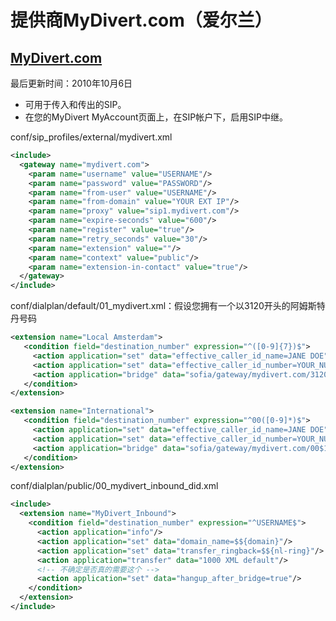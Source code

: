 # 提供商MyDivert.com（爱尔兰）

## [MyDivert.com](http://www.mydivert.com/)

最后更新时间：2010年10月6日

- 可用于传入和传出的SIP。
- 在您的MyDivert MyAccount页面上，在SIP帐户下，启用SIP中继。

conf/sip_profiles/external/mydivert.xml

```xml
<include>
  <gateway name="mydivert.com">
    <param name="username" value="USERNAME"/>
    <param name="password" value="PASSWORD"/>
    <param name="from-user" value="USERNAME"/>
    <param name="from-domain" value="YOUR EXT IP"/>
    <param name="proxy" value="sip1.mydivert.com"/>
    <param name="expire-seconds" value="600"/>
    <param name="register" value="true"/>
    <param name="retry_seconds" value="30"/>
    <param name="extension" value=""/>
    <param name="context" value="public"/>
    <param name="extension-in-contact" value="true"/>
  </gateway>
</include>
```

conf/dialplan/default/01_mydivert.xml：假设您拥有一个以3120开头的阿姆斯特丹号码

```xml
<extension name="Local Amsterdam">
   <condition field="destination_number" expression="^([0-9]{7})$">
     <action application="set" data="effective_caller_id_name=JANE DOE"/>
     <action application="set" data="effective_caller_id_number=YOUR_NUMBER"/>
     <action application="bridge" data="sofia/gateway/mydivert.com/3120$1"/>
   </condition>
</extension>

<extension name="International">
   <condition field="destination_number" expression="^00([0-9]*)$">
     <action application="set" data="effective_caller_id_name=JANE DOE"/>
     <action application="set" data="effective_caller_id_number=YOUR_NUMBER"/>
     <action application="bridge" data="sofia/gateway/mydivert.com/00$1"/>
   </condition>
</extension> 
```

conf/dialplan/public/00_mydivert_inbound_did.xml

```xml
<include>
  <extension name="MyDivert_Inbound">
    <condition field="destination_number" expression="^USERNAME$">
      <action application="info"/>
      <action application="set" data="domain_name=$${domain}"/>
      <action application="set" data="transfer_ringback=$${nl-ring}"/>
      <action application="transfer" data="1000 XML default"/>
      <!-- 不确定是否真的需要这个 -->
      <action application="set" data="hangup_after_bridge=true"/>
    </condition>
  </extension>
</include> 
```